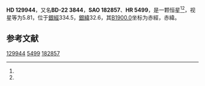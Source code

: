 {{Starbox begin
| name = HD 129944
}}
{{Starbox observe
| epoch = [[J2000.0|J2000.0]]
| constell = {{星座名待查}}<ref name=SIMBAD>{{cite web
 | url=http://simbad.u-strasbg.fr/simbad/sim-id?Ident=HR+5499
 | title=Pulsating variable Star
 | publisher=Centre de Données astronomiques de Strasbourg
 | work=SIMBAD
 | accessdate=2012-07-13
 | archive-date=2016-03-16
 | archive-url=https://web.archive.org/web/20160316120901/http://simbad.u-strasbg.fr/simbad/sim-id?Ident=HR+5499
 | dead-url=no
 }}</ref><ref name=DATA>{{cite web
 | url=http://vizier.u-strasbg.fr/viz-bin/VizieR-5?-out.add=.&-source=5050&-corr=PK=HR&-out.max=9999&HR=5499
 | title=VizieR Detailed Page
 | accessdate=2012-07-13
 | archive-date=2016-03-05
 | archive-url=https://web.archive.org/web/20160305004520/http://vizier.u-strasbg.fr/viz-bin/VizieR-5?-out.add=.&-source=5050&-corr=PK=HR&-out.max=9999&HR=5499
 | dead-url=no
 }}</ref>
| 星官 = 
| ra = {{RA|14|46|6.8}}<ref name=SIMBAD /><ref name=DATA />
| dec = {{DEC|-23|9|11}}<ref name=SIMBAD /><ref name=DATA />
| appmag_v = 5.81<ref name=SIMBAD /><ref name=DATA />
}}
{{Starbox character
| class = gG5<ref name=SIMBAD /><ref name=DATA />
| b-v = 0.98<ref name=SIMBAD /><ref name=DATA />
| u-b = <ref name=SIMBAD /><ref name=DATA />
| r-i = <ref name=SIMBAD /><ref name=DATA />
| variable = 
}}
{{Starbox astrometry
| radial_v = 
| prop_mo_ra = 7
| parallax = 
| p_error = 
}}
{{Starbox catalog
| names =BD-22 3844，[[SAO星表|SAO]] 182857，[[HD星表|HD]] 129944，[[HR星表|HR]] 5499}}
{{Starbox reference |Simbad=HR+5499}}
{{Starbox end}}

'''HD 129944'''，又名'''BD-22 3844'''，'''SAO 182857'''、'''HR 5499'''，是一颗恒星<ref name=SIMBAD /><ref name=DATA />，视星等为5.81，位于[[銀道座標系|銀經]]334.5，[[銀道座標系|銀緯]]32.6，其[[B1900.0|B1900.0]]坐标为赤經{{RA|14|40|22.2}}，赤緯{{DEC|-22|32.6|48}}。

== 参考文献 ==
{{reflist}}

{{star-stub}}

[[Category:HD和HDE天體|129944]]
[[Category:HR天體|5499]]
[[Category:SAO天體|182857]]